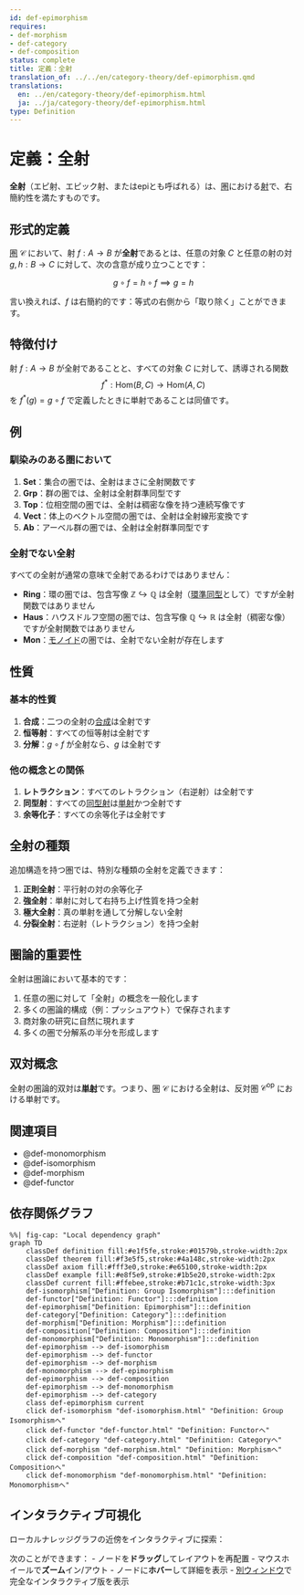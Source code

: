```yaml
---
id: def-epimorphism
requires:
- def-morphism
- def-category
- def-composition
status: complete
title: 定義：全射
translation_of: ../../en/category-theory/def-epimorphism.qmd
translations:
  en: ../en/category-theory/def-epimorphism.html
  ja: ../ja/category-theory/def-epimorphism.html
type: Definition
---
```


# 定義：全射 {#def-epimorphism}

**全射**（エピ射、エピック射、またはepiとも呼ばれる）は、[圏](def-category.qmd)における[射](def-morphism.qmd)で、右簡約性を満たすものです。

## 形式的定義

[圏](def-category.qmd) $\mathcal{C}$ において、射 $f: A \to B$ が**全射**であるとは、任意の対象 $C$ と任意の射の対 $g, h: B \to C$ に対して、次の含意が成り立つことです：

$$g \circ f = h \circ f \implies g = h$$

言い換えれば、$f$ は右簡約的です：等式の右側から「取り除く」ことができます。

## 特徴付け

射 $f: A \to B$ が全射であることと、すべての対象 $C$ に対して、誘導される関数
$$f^*: \text{Hom}(B, C) \to \text{Hom}(A, C)$$
を $f^*(g) = g \circ f$ で定義したときに単射であることは同値です。

## 例

### 馴染みのある圏において

1. **Set**：集合の圏では、全射はまさに全射関数です
2. **Grp**：群の圏では、全射は全射群準同型です
3. **Top**：位相空間の圏では、全射は稠密な像を持つ連続写像です
4. **Vect**：体上のベクトル空間の圏では、全射は全射線形変換です
5. **Ab**：アーベル群の圏では、全射は全射群準同型です

### 全射でない全射

すべての全射が通常の意味で全射であるわけではありません：

- **Ring**：環の圏では、包含写像 $\mathbb{Z} \hookrightarrow \mathbb{Q}$ は全射（[環準同型](../algebra/def-ring-homomorphism.qmd)として）ですが全射関数ではありません
- **Haus**：ハウスドルフ空間の圏では、包含写像 $\mathbb{Q} \hookrightarrow \mathbb{R}$ は全射（稠密な像）ですが全射関数ではありません
- **Mon**：[モノイド](../algebra/def-monoid.qmd)の圏では、全射でない全射が存在します

## 性質

### 基本的性質

1. **合成**：二つの全射の[合成](def-composition.qmd)は全射です
2. **恒等射**：すべての恒等射は全射です
3. **分解**：$g \circ f$ が全射なら、$g$ は全射です

### 他の概念との関係

1. **レトラクション**：すべてのレトラクション（右逆射）は全射です
2. **同型射**：すべての[同型射](def-isomorphism.qmd)は[単射](def-monomorphism.qmd)かつ全射です
3. **余等化子**：すべての余等化子は全射です

## 全射の種類

追加構造を持つ圏では、特別な種類の全射を定義できます：

1. **正則全射**：平行射の対の余等化子
2. **強全射**：単射に対して右持ち上げ性質を持つ全射
3. **極大全射**：真の単射を通して分解しない全射
4. **分裂全射**：右逆射（レトラクション）を持つ全射

## 圏論的重要性

全射は圏論において基本的です：

1. 任意の圏に対して「全射」の概念を一般化します
2. 多くの圏論的構成（例：プッシュアウト）で保存されます
3. 商対象の研究に自然に現れます
4. 多くの圏で分解系の半分を形成します

## 双対概念

全射の圏論的双対は**[単射](def-monomorphism.qmd)**です。つまり、圏 $\mathcal{C}$ における全射は、反対圏 $\mathcal{C}^{\text{op}}$ における単射です。

## 関連項目

- @def-monomorphism
- @def-isomorphism
- @def-morphism
- @def-functor

## 依存関係グラフ

```mermaid
%%| fig-cap: "Local dependency graph"
graph TD
    classDef definition fill:#e1f5fe,stroke:#01579b,stroke-width:2px
    classDef theorem fill:#f3e5f5,stroke:#4a148c,stroke-width:2px
    classDef axiom fill:#fff3e0,stroke:#e65100,stroke-width:2px
    classDef example fill:#e8f5e9,stroke:#1b5e20,stroke-width:2px
    classDef current fill:#ffebee,stroke:#b71c1c,stroke-width:3px
    def-isomorphism["Definition: Group Isomorphism"]:::definition
    def-functor["Definition: Functor"]:::definition
    def-epimorphism["Definition: Epimorphism"]:::definition
    def-category["Definition: Category"]:::definition
    def-morphism["Definition: Morphism"]:::definition
    def-composition["Definition: Composition"]:::definition
    def-monomorphism["Definition: Monomorphism"]:::definition
    def-epimorphism --> def-isomorphism
    def-epimorphism --> def-functor
    def-epimorphism --> def-morphism
    def-monomorphism --> def-epimorphism
    def-epimorphism --> def-composition
    def-epimorphism --> def-monomorphism
    def-epimorphism --> def-category
    class def-epimorphism current
    click def-isomorphism "def-isomorphism.html" "Definition: Group Isomorphismへ"
    click def-functor "def-functor.html" "Definition: Functorへ"
    click def-category "def-category.html" "Definition: Categoryへ"
    click def-morphism "def-morphism.html" "Definition: Morphismへ"
    click def-composition "def-composition.html" "Definition: Compositionへ"
    click def-monomorphism "def-monomorphism.html" "Definition: Monomorphismへ"
```

## インタラクティブ可視化

ローカルナレッジグラフの近傍をインタラクティブに探索：

::: {.graph-viz data-id="def-epimorphism" data-width="700" data-height="500"}
:::

次のことができます：
- ノードを**ドラッグ**してレイアウトを再配置
- マウスホイールで**ズーム**イン/アウト
- ノードに**ホバー**して詳細を表示
- [別ウィンドウ](../../output/interactive/def-epimorphism.html){target="_blank"}で完全なインタラクティブ版を表示
